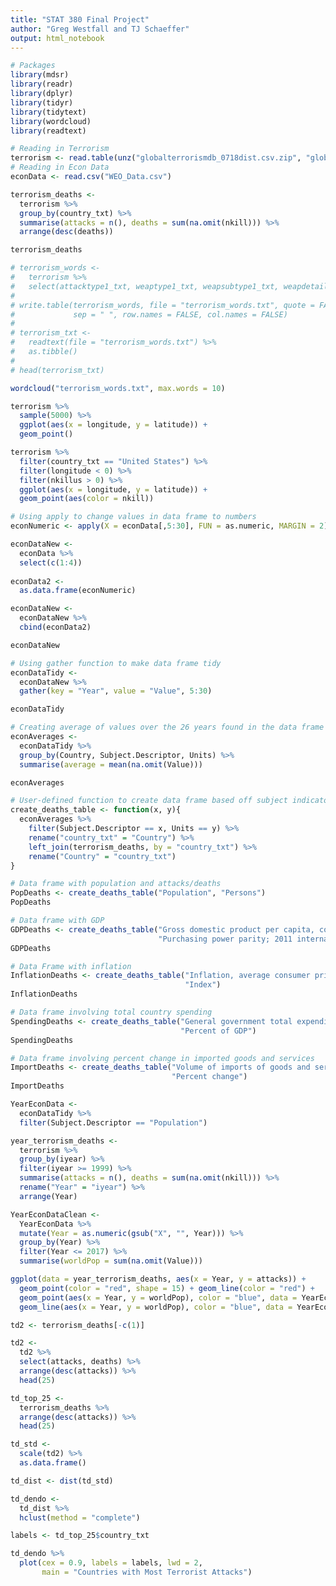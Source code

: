 ```yaml
---
title: "STAT 380 Final Project"
author: "Greg Westfall and TJ Schaeffer"
output: html_notebook
---
```


```r
# Packages
library(mdsr)
library(readr)
library(dplyr)
library(tidyr)
library(tidytext)
library(wordcloud)
library(readtext)

```


```r
# Reading in Terrorism 
terrorism <- read.table(unz("globalterrorismdb_0718dist.csv.zip", "globalterrorismdb_0718dist.csv"), nrows=181692, header=T, fill =T, quote="\"", sep=",")
# Reading in Econ Data
econData <- read.csv("WEO_Data.csv")
```


```r
terrorism_deaths <-
  terrorism %>%
  group_by(country_txt) %>%
  summarise(attacks = n(), deaths = sum(na.omit(nkill))) %>%
  arrange(desc(deaths))

terrorism_deaths
```

```r
# terrorism_words <-
#   terrorism %>%
#   select(attacktype1_txt, weaptype1_txt, weapsubtype1_txt, weapdetail)
# 
# write.table(terrorism_words, file = "terrorism_words.txt", quote = FALSE,
#             sep = " ", row.names = FALSE, col.names = FALSE)
# 
# terrorism_txt <- 
#   readtext(file = "terrorism_words.txt") %>%
#   as.tibble()
# 
# head(terrorism_txt)

```

```r
wordcloud("terrorism_words.txt", max.words = 10)

```


```r
terrorism %>%
  sample(5000) %>%
  ggplot(aes(x = longitude, y = latitude)) +
  geom_point()
```

```r
terrorism %>%
  filter(country_txt == "United States") %>%
  filter(longitude < 0) %>%
  filter(nkillus > 0) %>%
  ggplot(aes(x = longitude, y = latitude)) +
  geom_point(aes(color = nkill))
```

```r
# Using apply to change values in data frame to numbers
econNumeric <- apply(X = econData[,5:30], FUN = as.numeric, MARGIN = 2)

econDataNew <-
  econData %>%
  select(c(1:4))
  
econData2 <-
  as.data.frame(econNumeric)

econDataNew <-
  econDataNew %>%
  cbind(econData2)

econDataNew
```

```r
# Using gather function to make data frame tidy
econDataTidy <-
  econDataNew %>%
  gather(key = "Year", value = "Value", 5:30)

econDataTidy

```

```r
# Creating average of values over the 26 years found in the data frame
econAverages <-
  econDataTidy %>%
  group_by(Country, Subject.Descriptor, Units) %>%
  summarise(average = mean(na.omit(Value)))

econAverages

```

```r
# User-defined function to create data frame based off subject indicator
create_deaths_table <- function(x, y){
  econAverages %>%
    filter(Subject.Descriptor == x, Units == y) %>%
    rename("country_txt" = "Country") %>%
    left_join(terrorism_deaths, by = "country_txt") %>%
    rename("Country" = "country_txt")
}

```

```r
# Data frame with population and attacks/deaths
PopDeaths <- create_deaths_table("Population", "Persons")
PopDeaths
```

```r
# Data frame with GDP
GDPDeaths <- create_deaths_table("Gross domestic product per capita, constant prices",
                                 "Purchasing power parity; 2011 international dollar")
GDPDeaths

```

```r
# Data Frame with inflation
InflationDeaths <- create_deaths_table("Inflation, average consumer prices",
                                       "Index")
InflationDeaths
```

```r
# Data frame involving total country spending
SpendingDeaths <- create_deaths_table("General government total expenditure",
                                      "Percent of GDP")
SpendingDeaths
```

```r
# Data frame involving percent change in imported goods and services
ImportDeaths <- create_deaths_table("Volume of imports of goods and services",
                                    "Percent change")
ImportDeaths

```

```r
YearEconData <-
  econDataTidy %>%
  filter(Subject.Descriptor == "Population") 

year_terrorism_deaths <-
  terrorism %>%
  group_by(iyear) %>%
  filter(iyear >= 1999) %>%
  summarise(attacks = n(), deaths = sum(na.omit(nkill))) %>%
  rename("Year" = "iyear") %>%
  arrange(Year)

YearEconDataClean <-
  YearEconData %>%
  mutate(Year = as.numeric(gsub("X", "", Year))) %>%
  group_by(Year) %>%
  filter(Year <= 2017) %>%
  summarise(worldPop = sum(na.omit(Value)))

ggplot(data = year_terrorism_deaths, aes(x = Year, y = attacks)) +
  geom_point(color = "red", shape = 15) + geom_line(color = "red") +
  geom_point(aes(x = Year, y = worldPop), color = "blue", data = YearEconDataClean) +
  geom_line(aes(x = Year, y = worldPop), color = "blue", data = YearEconDataClean)
```

```r
td2 <- terrorism_deaths[-c(1)]

td2 <-
  td2 %>%
  select(attacks, deaths) %>%
  arrange(desc(attacks)) %>%
  head(25)

td_top_25 <-
  terrorism_deaths %>%
  arrange(desc(attacks)) %>%
  head(25)

td_std <-
  scale(td2) %>%
  as.data.frame()

td_dist <- dist(td_std)

td_dendo <-
  td_dist %>%
  hclust(method = "complete")

labels <- td_top_25$country_txt

td_dendo %>%
  plot(cex = 0.9, labels = labels, lwd = 2,
       main = "Countries with Most Terrorist Attacks")
```

